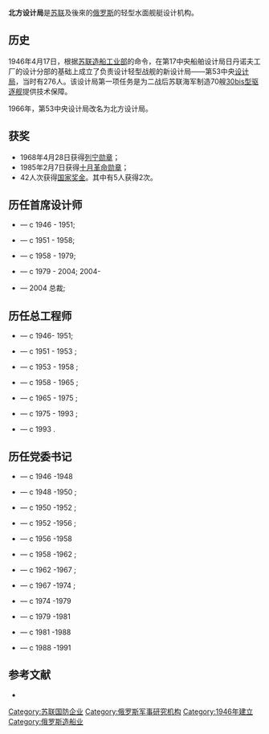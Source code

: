 {{Infobox company
| name = 北方设计局
| logo = <!-- 檔案不存在 File:Nord PKB.jpg -->
| type = [[股份有限公司|股份有限公司]]
| industry = 造船
| founded = 1946年
| location = {{RUS}}[[圣彼得堡|圣彼得堡]]
| website = {{URL|www.severnoe.com}}
}}
{{组织奖励|{{列宁勋章|type = organization}} {{十月革命勋章|type = organization}}}}
'''北方设计局'''是[[苏联|苏联]]及後來的[[俄罗斯|俄罗斯]]的轻型水面舰艇设计机构。

==历史==
1946年4月17日，根据[[苏联造船工业部|苏联造船工业部]]的命令，在第17中央船舶设计局日丹诺夫工厂的设计分部的基础上成立了负责设计轻型战舰的新设计局——第53中央[[设计局|设计局]]，当时有276人。该设计局第一项任务是为二战后苏联海军制造70艘[[30bis型驱逐舰|30bis型驱逐舰]]提供技术保障。

1966年，第53中央设计局改名为北方设计局。
==获奖==
*1968年4月28日获得[[列宁勋章|列宁勋章]]；
*1985年2月7日获得[[十月革命勋章|十月革命勋章]]；
*42人次获得[[苏联国家奖|国家奖金]]。其中有5人获得2次。 
==历任首席设计师==
*{{lang|ru|Деревянко, Юрий Гаврилович}} — с 1946 - 1951;
*{{lang|ru|Фролов, Павел Васильевич}} — с 1951 - 1958;
*{{lang|ru|Перьков, Александр Кузьмич}} — с 1958 - 1979;
*{{lang|ru|Юхнин, Владимир Евгеньевич}} — с 1979 - 2004;  2004-
*{{lang|ru|Яров, Юрий Фёдорович}} — 2004 总裁;

==历任总工程师==
*{{lang|ru|Никитин, Владимир Александрович}} — с 1946- 1951;
*{{lang|ru|Ефремов, Сергей Ефремович}} — с 1951 - 1953 ;
*{{lang|ru|Перьков, Александр Кузьмич}} — с 1953 - 1958 ;
*{{lang|ru|Соболев, Николай Павлович}} — с 1958 - 1965 ;
*{{lang|ru|Аникиев, Василий Фёдорович}} — с 1965 - 1975 ;
*{{lang|ru|Терентьев, Александр Александрович}} — с 1975 - 1993 ;
*{{lang|ru|Спиридопуло, Владимир Ильич}} — с 1993 .
==历任党委书记==
*{{lang|ru|Бобченок, Гавриил Алексеевич}} — с 1946 -1948 
*{{lang|ru|Сорокин, Василий Александрович}} — с 1948 -1950 ;
*{{lang|ru|Викторов, Лев Владимирович}} — с 1950 -1952 ;
*{{lang|ru|Иванова, Вера Николаевна}} — с 1952 -1956 ;
*{{lang|ru|Чекризов, Василий Фёдорович}} — с 1956 -1958 
*{{lang|ru|Колесников, Игорь Яковлевич}} — с 1958 -1962 ;
*{{lang|ru|Бабич, Юрий Артемьевич}} — с 1962 -1967 ;
*{{lang|ru|Курцапов, Иван Климентьевич}} — с 1967 -1974 ;
*{{lang|ru|Юхнин, Владимир Евгеньевич}} — с 1974 -1979 
*{{lang|ru|Антонов, Олег Владимирович}} — с 1979 -1981 
*{{lang|ru|Павлов, Александр Павлович}} — с 1981 -1988 
*{{lang|ru|Черенков, Михаил Михайлович}} — с 1988 -1991 

==参考文献==
*{{cite book|author=Васильев А. М. и др.|title=СПКБ. 60 лет вместе с флотом|location=[[圣彼得堡|СПб.]]|publisher=История корабля|year=2006|page=304|isbn=5-903152-01-5|number=1500|language=ru}}
{{reflist}}

{{聯合造船集團}}

[[Category:苏联国防企业|Category:苏联国防企业]]
[[Category:俄罗斯军事研究机构|Category:俄罗斯军事研究机构]]
[[Category:1946年建立|Category:1946年建立]]
[[Category:俄罗斯造船业|Category:俄罗斯造船业]]